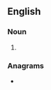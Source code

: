 ==English==

===Noun===
{{head|en|noun plural form}}

# {{plural of|polacre|lang=en}}

===Anagrams===
* {{anagrams|en|a=aceloprs|parclose}}